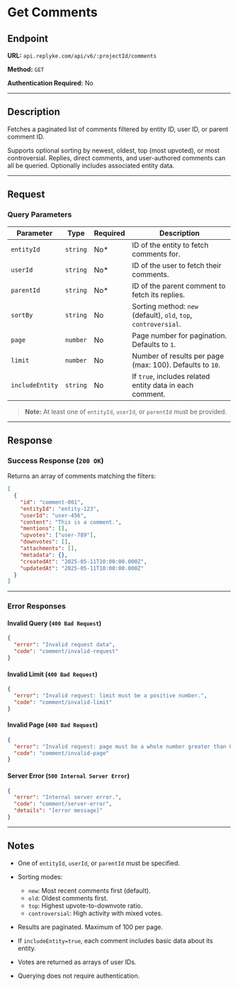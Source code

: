# Get Comments

## Endpoint

**URL:** `api.replyke.com/api/v6/:projectId/comments`

**Method:** `GET`

**Authentication Required:** No

---

## Description

Fetches a paginated list of comments filtered by entity ID, user ID, or parent comment ID.

Supports optional sorting by newest, oldest, top (most upvoted), or most controversial. Replies, direct comments, and user-authored comments can all be queried. Optionally includes associated entity data.

---

## Request

### Query Parameters

| Parameter       | Type     | Required | Description                                                     |
| --------------- | -------- | -------- | --------------------------------------------------------------- |
| `entityId`      | `string` | No\*     | ID of the entity to fetch comments for.                         |
| `userId`        | `string` | No\*     | ID of the user to fetch their comments.                         |
| `parentId`      | `string` | No\*     | ID of the parent comment to fetch its replies.                  |
| `sortBy`        | `string` | No       | Sorting method: `new` (default), `old`, `top`, `controversial`. |
| `page`          | `number` | No       | Page number for pagination. Defaults to `1`.                    |
| `limit`         | `number` | No       | Number of results per page (max: 100). Defaults to `10`.        |
| `includeEntity` | `string` | No       | If `true`, includes related entity data in each comment.        |

> **Note:** At least one of `entityId`, `userId`, or `parentId` must be provided.

---

## Response

### Success Response (`200 OK`)

Returns an array of comments matching the filters:

```json
[
  {
    "id": "comment-001",
    "entityId": "entity-123",
    "userId": "user-456",
    "content": "This is a comment.",
    "mentions": [],
    "upvotes": ["user-789"],
    "downvotes": [],
    "attachments": [],
    "metadata": {},
    "createdAt": "2025-05-11T10:00:00.000Z",
    "updatedAt": "2025-05-11T10:00:00.000Z"
  }
]
```

---

### Error Responses

#### Invalid Query (`400 Bad Request`)

```json
{
  "error": "Invalid request data",
  "code": "comment/invalid-request"
}
```

#### Invalid Limit (`400 Bad Request`)

```json
{
  "error": "Invalid request: limit must be a positive number.",
  "code": "comment/invalid-limit"
}
```

#### Invalid Page (`400 Bad Request`)

```json
{
  "error": "Invalid request: page must be a whole number greater than 0.",
  "code": "comment/invalid-page"
}
```

#### Server Error (`500 Internal Server Error`)

```json
{
  "error": "Internal server error.",
  "code": "comment/server-error",
  "details": "[error message]"
}
```

---

## Notes

* One of `entityId`, `userId`, or `parentId` must be specified.
* Sorting modes:

  * `new`: Most recent comments first (default).
  * `old`: Oldest comments first.
  * `top`: Highest upvote-to-downvote ratio.
  * `controversial`: High activity with mixed votes.
* Results are paginated. Maximum of 100 per page.
* If `includeEntity=true`, each comment includes basic data about its entity.
* Votes are returned as arrays of user IDs.
* Querying does not require authentication.
